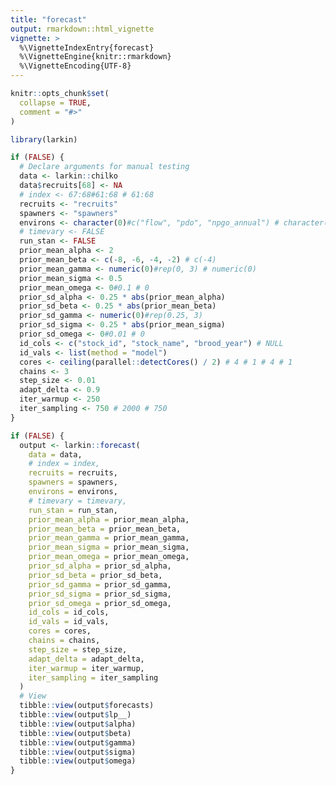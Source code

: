 ```yaml
---
title: "forecast"
output: rmarkdown::html_vignette
vignette: >
  %\VignetteIndexEntry{forecast}
  %\VignetteEngine{knitr::rmarkdown}
  %\VignetteEncoding{UTF-8}
---
```


```r
knitr::opts_chunk$set(
  collapse = TRUE,
  comment = "#>"
)
```

```r
library(larkin)
```

```r
if (FALSE) {
  # Declare arguments for manual testing
  data <- larkin::chilko
  data$recruits[68] <- NA
  # index <- 67:68#61:68 # 61:68
  recruits <- "recruits"
  spawners <- "spawners"
  environs <- character(0)#c("flow", "pdo", "npgo_annual") # character(0)
  # timevary <- FALSE
  run_stan <- FALSE
  prior_mean_alpha <- 2
  prior_mean_beta <- c(-8, -6, -4, -2) # c(-4)
  prior_mean_gamma <- numeric(0)#rep(0, 3) # numeric(0)
  prior_mean_sigma <- 0.5
  prior_mean_omega <- 0#0.1 # 0
  prior_sd_alpha <- 0.25 * abs(prior_mean_alpha)
  prior_sd_beta <- 0.25 * abs(prior_mean_beta)
  prior_sd_gamma <- numeric(0)#rep(0.25, 3)
  prior_sd_sigma <- 0.25 * abs(prior_mean_sigma)
  prior_sd_omega <- 0#0.01 # 0
  id_cols <- c("stock_id", "stock_name", "brood_year") # NULL
  id_vals <- list(method = "model")
  cores <- ceiling(parallel::detectCores() / 2) # 4 # 1 # 4 # 1
  chains <- 3
  step_size <- 0.01
  adapt_delta <- 0.9
  iter_warmup <- 250
  iter_sampling <- 750 # 2000 # 750
}


```


```r
if (FALSE) {
  output <- larkin::forecast(
    data = data,
    # index = index,
    recruits = recruits,
    spawners = spawners,
    environs = environs,
    # timevary = timevary,
    run_stan = run_stan,
    prior_mean_alpha = prior_mean_alpha,
    prior_mean_beta = prior_mean_beta,
    prior_mean_gamma = prior_mean_gamma,
    prior_mean_sigma = prior_mean_sigma,
    prior_mean_omega = prior_mean_omega,
    prior_sd_alpha = prior_sd_alpha,
    prior_sd_beta = prior_sd_beta,
    prior_sd_gamma = prior_sd_gamma,
    prior_sd_sigma = prior_sd_sigma,
    prior_sd_omega = prior_sd_omega,
    id_cols = id_cols,
    id_vals = id_vals,
    cores = cores,
    chains = chains,
    step_size = step_size,
    adapt_delta = adapt_delta,
    iter_warmup = iter_warmup,
    iter_sampling = iter_sampling
  )
  # View
  tibble::view(output$forecasts)
  tibble::view(output$lp__)
  tibble::view(output$alpha)
  tibble::view(output$beta)
  tibble::view(output$gamma)
  tibble::view(output$sigma)
  tibble::view(output$omega)
}



```
